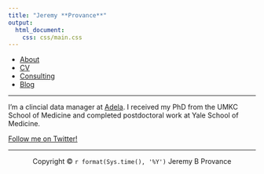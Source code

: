 ```yaml
---
title: "Jeremy **Provance**"
output: 
  html_document:
    css: css/main.css
---
```

<nav>
  <ul>
	  <li><a href="/">About</a></li>
    <li><a href="/cv">CV</a></li>
		<li><a href="/consulting">Consulting</a></li>
    <li><a href="/blog">Blog</a></li>
	</ul>
</nav>

***

I'm a clincial data manager at [Adela](https://www.adelabio.com). I received my PhD from the UMKC School of Medicine and completed postdoctoral work at Yale School of Medicine.

[Follow me on Twitter!](https://twitter.com/jeremyprovance)

***

<center> Copyright © `r format(Sys.time(), '%Y')` Jeremy B Provance </center>

